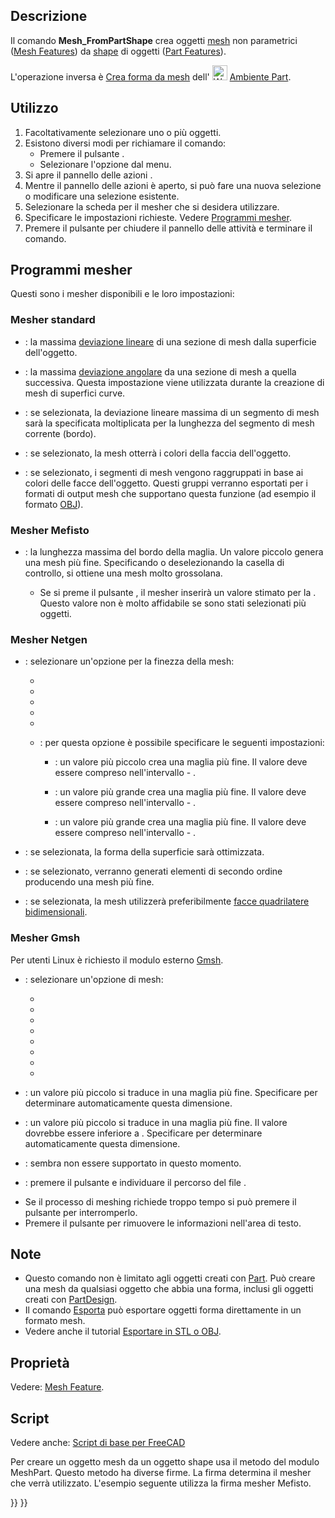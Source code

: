 <languages/>

{{Docnav/it
|[[Mesh_Export/it|Esporta mesh]]
|[[Mesh_RemeshGmsh/it|Affinamento]]
|[[Mesh_Workbench/it|Mesh]]
|IconL=Mesh_Export.svg
|IconR=Mesh_RemeshGmsh.svg
|IconC=Workbench_Mesh.svg
}}

<div class="mw-translate-fuzzy">
{{GuiCommand/it|Name=Mesh_FromPartShape|Name/it=Mesh da forma‏‎|MenuLocation=Mesh → Crea mesh da una forma...|Workbenches=[[Mesh Workbench/it|Mesh]]}}
</div>

<span id="Description"></span>
==Descrizione==

Il comando '''Mesh_FromPartShape''' crea oggetti [[mesh/it|mesh]] non parametrici ([[Mesh_Feature/it|Mesh Features]]) da [[shape/it|shape]] di oggetti ([[Part_Feature/it|Part Features]]).

<div class="mw-translate-fuzzy">
L'operazione inversa è [[Part_ShapeFromMesh/it|Crea forma da mesh]] dell' [[File:Workbench_Part.svg|24px]] [[Part_Workbench/it|Ambiente Part]].
</div>

<span id="Usage"></span>
==Utilizzo==

<div class="mw-translate-fuzzy">
# Facoltativamente selezionare uno o più oggetti.
# Esistono diversi modi per richiamare il comando:
#* Premere il pulsante {{Button|[[Image:Mesh_FromPartShape.svg|16px]] [[Mesh_FromPartShape/it|Crea mesh da una forma...]]}}.
#* Selezionare l'opzione {{MenuCommand|Mesh → [[Image:Mesh_FromPartShape.svg|16px]] Crea mesh da una forma...}} dal menu.
# Si apre il pannello delle azioni {{MenuCommand|Tessellazione}}.
# Mentre il pannello delle azioni è aperto, si può fare una nuova selezione o modificare una selezione esistente.
# Selezionare la scheda per il mesher che si desidera utilizzare.
# Specificare le impostazioni richieste. Vedere [[Mesh_FromPartShape/it#Programmi_mesher|Programmi mesher]].
# Premere il pulsante {{Button|OK}} per chiudere il pannello delle attività e terminare il comando.
</div>

<span id="Meshers"></span>
==Programmi mesher==

Questi sono i mesher disponibili e le loro impostazioni:

<span id="Standard_mesher"></span>
=== Mesher standard===

* {{MenuCommand|Deviazione di superficie}}: la massima [https://www.opencascade.com/doc/occt-7.3.0/overview/html/occt_user_guides__modeling_algos.html#occt_modalg_11_2 deviazione lineare] di una sezione di mesh dalla superficie dell'oggetto.
* {{MenuCommand|Deviazione angolare}}: la massima [https://www.opencascade.com/doc/occt-7.3.0/overview/html/occt_user_guides__modeling_algos.html#occt_modalg_11_2 deviazione angolare] da una sezione di mesh a quella successiva. Questa impostazione viene utilizzata durante la creazione di mesh di superfici curve.
* {{MenuCommand|Deviazione relativa delle superfici}}: se selezionata, la deviazione lineare massima di un segmento di mesh sarà la {{MenuCommand|Deviazione di superficie}} specificata moltiplicata per la lunghezza del segmento di mesh corrente (bordo).
* {{MenuCommand|Applica i colori delle facce alla mesh}}: se selezionato, la mesh otterrà i colori della faccia dell'oggetto.
* {{MenuCommand|Definisci i segmenti con i colori delle facce}}: se selezionato, i segmenti di mesh vengono raggruppati in base ai colori delle facce dell'oggetto. Questi gruppi verranno esportati per i formati di output mesh che supportano questa funzione (ad esempio il formato [https://en.wikipedia.org/wiki/Wavefront_.obj_file OBJ]).

<span id="Mefisto_mesher"></span>
===Mesher Mefisto===

*{{MenuCommand|Lunghezza massima dello spigolo}}: la lunghezza massima del bordo della maglia. Un valore piccolo genera una mesh più fine. Specificando {{Value|0}} o deselezionando la casella di controllo, si ottiene una mesh molto grossolana.
** Se si preme il pulsante {{Button|Stima}}, il mesher inserirà un valore stimato per la {{MenuCommand|Lunghezza massima dello spigolo}}. Questo valore non è molto affidabile se sono stati selezionati più oggetti.

<span id="Netgen_mesher"></span>
===Mesher Netgen===

* {{MenuCommand|Finezza}}: selezionare un'opzione per la finezza della mesh:
**{{MenuCommand|Molto grossa}} 
**{{MenuCommand|Grossa}} 
**{{MenuCommand|Moderata}} 
**{{MenuCommand|Fine}}
**{{MenuCommand|Molto fine}}
**{{MenuCommand|Definita dall'utente}}: per questa opzione è possibile specificare le seguenti impostazioni:
*** {{MenuCommand|Dimensione della mesh}}: un valore più piccolo crea una maglia più fine. Il valore deve essere compreso nell'intervallo {{Value|0.1}} - {{Value|1.0}}.
*** {{MenuCommand|Numero di elementi per spigolo}}: un valore più grande crea una maglia più fine. Il valore deve essere compreso nell'intervallo {{Value|0.2}} - {{Value|10.0}}.
*** {{MenuCommand|Numero di elementi per il raggio di curvatura}}: un valore più grande crea una maglia più fine. Il valore deve essere compreso nell'intervallo {{Value|0.2}} - {{Value|10.0}}.
*{{MenuCommand|Ottimizza la superficie}}: se selezionata, la forma della superficie sarà ottimizzata.
*{{MenuCommand|Elementi di secondo ordine}}: se selezionato, verranno generati elementi di secondo ordine producendo una mesh più fine.
*{{MenuCommand|Dominato da quadrangoli}}: se selezionata, la mesh utilizzerà preferibilmente [https://en.wikipedia.org/wiki/Types_of_mesh#Two-dimensional facce quadrilatere bidimensionali].

<span id="Gmsh_mesher"></span>
===Mesher Gmsh===

Per utenti Linux è richiesto il modulo esterno [https://gmsh.info/ Gmsh].

* {{MenuCommand|Meshing}}: selezionare un'opzione di mesh:
** {{MenuCommand|Automatica}}
** {{MenuCommand|Adattivo}}
** {{MenuCommand|Delaunay}}
** {{MenuCommand|Frontale}}
** {{MenuCommand|BAMG}}
** {{MenuCommand|Quad frontale}}
** {{MenuCommand|Parallelogrammi}}
** {{MenuCommand|Quasi-structured Quad}}
* {{MenuCommand|Dimensione massima dell'elemento}}: un valore più piccolo si traduce in una maglia più fine. Specificare {{Value|0}} per determinare automaticamente questa dimensione.
* {{MenuCommand|Dimensione minima dell'elemento}}: un valore più piccolo si traduce in una maglia più fine. Il valore dovrebbe essere inferiore a {{MenuCommand|Dimensione massima dell'elemento}}. Specificare {{Value|0}} per determinare automaticamente questa dimensione.
* {{MenuCommand|Angolo}}: sembra non essere supportato in questo momento.
* {{MenuCommand|Percorso}}: premere il pulsante {{Button|...}} e individuare il percorso del file {{FileName|gmsh.exe}}.
* Se il processo di meshing richiede troppo tempo si può premere il pulsante {{Button|Termina}} per interromperlo.
* Premere il pulsante {{Button|Pulisci}} per rimuovere le informazioni nell'area di testo. <!--Because the task panel closes the Clear button cannot be used with this command. But the same task panel is used for the Mesh_RemeshGmsh command-->

<span id="Notes"></span>
==Note==

* Questo comando non è limitato agli oggetti creati con [[Part_Workbench/it|Part]]. Può creare una mesh da qualsiasi oggetto che abbia una forma, inclusi gli oggetti creati con [[PartDesign_Workbench/it|PartDesign]].
* Il comando [[Std_Export/it|Esporta]] può esportare oggetti forma direttamente in un formato mesh.
* Vedere anche il tutorial [[Export_to_STL_or_OBJ/it|Esportare in STL o OBJ]].

<span id="Properties"></span>
==Proprietà==

Vedere: [[Mesh_Feature/it|Mesh Feature]].

<span id="Scripting"></span>
==Script==

Vedere anche: [[FreeCAD Scripting Basics/it|Script di base per FreeCAD]]

Per creare un oggetto mesh da un oggetto shape usa il metodo {{incode|meshFromShape}} del modulo MeshPart. Questo metodo ha diverse firme. La firma determina il mesher che verrà utilizzato. L'esempio seguente utilizza la firma mesher Mefisto.

{{Code|code=
import FreeCAD, Part, Mesh, MeshPart

cyl = FreeCAD.ActiveDocument.addObject("Part::Cylinder", "Cylinder")
FreeCAD.ActiveDocument.recompute()

msh = FreeCAD.ActiveDocument.addObject("Mesh::Feature", "Mesh")
msh.Mesh = MeshPart.meshFromShape(Shape=cyl.Shape, MaxLength=1)
msh.ViewObject.DisplayMode = "Flat Lines"
}}


{{Docnav/it
|[[Mesh_Export/it|Esporta mesh]]
|[[Mesh_RemeshGmsh/it|Affinamento]]
|[[Mesh_Workbench/it|Mesh]]
|IconL=Mesh_Export.svg
|IconR=Mesh_RemeshGmsh.svg
|IconC=Workbench_Mesh.svg
}}

{{Mesh Tools navi{{#translation:}}}}
{{Userdocnavi{{#translation:}}}}
{{clear}}